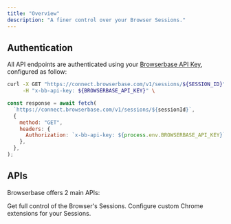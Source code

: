 ```yaml
---
title: "Overview"
description: "A finer control over your Browser Sessions."
---
```


## Authentication

All API endpoints are authenticated using your
[Browserbase API Key](/quickstart#start-a-browser-session-from-the-code),
configured as follow:

<CodeGroup>

```bash cURL
curl -X GET "https://connect.browserbase.com/v1/sessions/${SESSION_ID}" \
     -H "x-bb-api-key: ${BROWSERBASE_API_KEY}" \
```

```js Node.js/Fetch
const response = await fetch(
  `https://connect.browserbase.com/v1/sessions/${sessionId}`,
  {
    method: "GET",
    headers: {
      Authorization: `x-bb-api-key: ${process.env.BROWSERBASE_API_KEY}`,
    },
  },
);
```

</CodeGroup>

## APIs

Browserbase offers 2 main APIs:

<CardGroup cols={2}>
  <Card
    title="Sessions API"
    icon="server"
    iconType="light"
    href="/api-reference/list-all-sessions"
  >
    Get full control of the Browser's Sessions.
  </Card>
  <Card
    title="Extensions API"
    icon="puzzle-piece"
    iconType="light"
    href="/api-reference/upload-an-extension"
  >
    Configure custom Chrome extensions for your Sessions.
  </Card>
</CardGroup>
